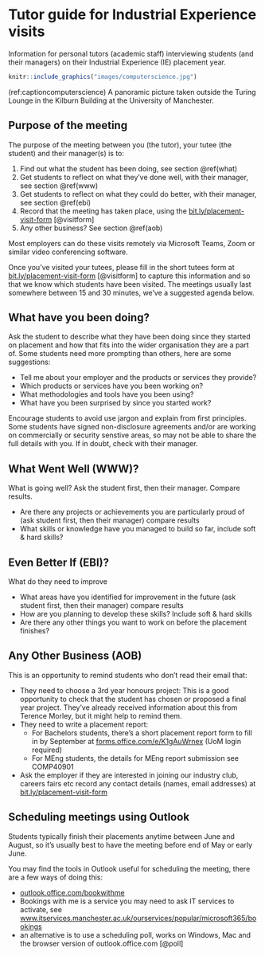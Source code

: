 # Tutor guide for Industrial Experience visits {#tutors}

Information for personal tutors (academic staff) interviewing students (and their managers) on their Industrial Experience (IE) placement year.

```r
knitr::include_graphics("images/computerscience.jpg")
```

(ref:captioncomputerscience) A panoramic picture taken outside the Turing Lounge in the Kilburn Building at the University of Manchester.  

## Purpose of the meeting {#purpose}
The purpose of the meeting between you (the tutor), your tutee (the student) and their manager(s) is to: 

1. Find out what the student has been doing, see section \@ref(what) 
1. Get students to reflect on what they’ve done well, with their manager, see section \@ref(www) 
1. Get students to reflect on what they could do better, with their manager, see section \@ref(ebi) 
1. Record that the meeting has taken place, using the [bit.ly/placement-visit-form](bit.ly/placement-visit-form) [@visitform]
1. Any other business? See section \@ref(aob) 

Most employers can do these visits remotely via Microsoft Teams, Zoom or similar video conferencing software.

Once you’ve visited your tutees, please fill in the short tutees form at [bit.ly/placement-visit-form](bit.ly/placement-visit-form) [@visitform] to capture this information and so that we know which students have been visited. The meetings usually last somewhere between 15 and 30 minutes, we've a suggested agenda below.

## What have you been doing? {#what}

Ask the student to describe what they have been doing since they started on placement and how that fits into the wider organisation they are a part of. Some students need more prompting than others, here are some suggestions:

* Tell me about your employer and the products or services they provide?
* Which products or services have you been working on?
* What methodologies and tools have you been using?
* What have you been surprised by since you started work?

Encourage students to avoid use jargon and explain from first principles. Some students have signed non-disclosure agreements and/or are working on commercially or security senstive areas, so may not be able to share the full details with you. If in doubt, check with their manager. 


## What Went Well (WWW)? {#www}

What is going well? Ask the student first, then their manager. Compare results.


* Are there any projects or achievements you are particularly proud of (ask student first, then their manager) compare results
* What skills or knowledge have you managed to build so far, include soft & hard skills?

## Even Better If (EBI)? {#ebi}

What do they need to improve 

* What areas have you identified for improvement in the future (ask student first, then their manager) compare results
* How are you planning to develop these skills? Include soft & hard skills
* Are there any other things you want to work on before the placement finishes?

## Any Other Business (AOB) {#aob}

This is an opportunity to remind students who don't read their email that: 

*  They need to choose a 3rd year honours project: This is a good opportunity to check that the student has chosen or proposed a final year project. They’ve already received information about this from Terence Morley, but it might help to remind them.
* They need to write a placement report:  
    + For Bachelors students, there’s a short placement report form to fill in by September at [forms.office.com/e/K1gAuWrnex](https://forms.office.com/e/K1gAuWrnex) (UoM login required)
    + For MEng students, the details for MEng report submission see COMP40901 
* Ask the employer if they are interested in joining our industry club, careers fairs etc record any contact details (names, email addresses) at [bit.ly/placement-visit-form](bit.ly/placement-visit-form)


## Scheduling meetings using Outlook {#schedule}

Students typically finish their placements anytime between June and August, so it’s usually best to have the meeting before end of May or early June.

You may find the tools in Outlook useful for scheduling the meeting, there are a few ways of doing this:

* [outlook.office.com/bookwithme](https://outlook.office.com/bookwithme)
* Bookings with me is a service you may need to ask IT services to activate, see [www.itservices.manchester.ac.uk/ourservices/popular/microsoft365/bookings](https://www.itservices.manchester.ac.uk/ourservices/popular/microsoft365/bookings/)
* an alternative is to use a scheduling poll, works on Windows, Mac and the browser version of outlook.office.com [@poll]